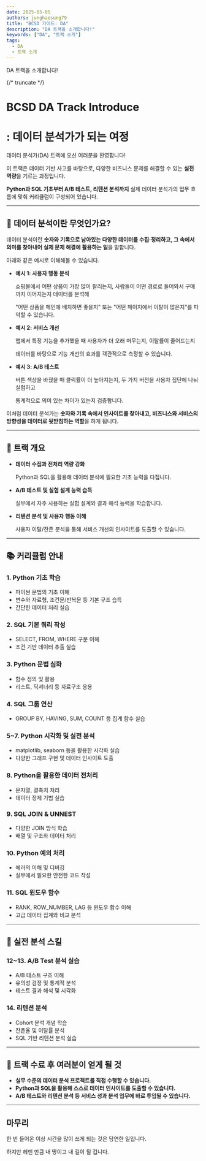 ```yaml
---
date: 2025-05-05
authors: junghaesung79
title: "BCSD 가이드: DA"
description: "DA 트랙을 소개합니다!"
keywords: ["DA", "트랙 소개"]
tags:
  - DA
  - 트랙 소개
---
```


DA 트랙을 소개합니다!

{/* truncate */}

# **BCSD DA Track Introduce**

# **: 데이터 분석가가 되는 여정**

데이터 분석가(DA) 트랙에 오신 여러분을 환영합니다!

이 트랙은 데이터 기반 사고를 바탕으로, 다양한 비즈니스 문제를 해결할 수 있는 **실전 역량**을 기르는 과정입니다.

**Python과 SQL 기초부터 A/B 테스트, 리텐션 분석까지** 실제 데이터 분석가의 업무 흐름에 맞춰 커리큘럼이 구성되어 있습니다.

---

## **🤔 데이터 분석이란 무엇인가요?**

데이터 분석이란 **숫자와 기록으로 남아있는 다양한 데이터를 수집·정리하고, 그 속에서 의미를 찾아내어 실제 문제 해결에 활용하는 일**을 말합니다.

아래와 같은 예시로 이해해볼 수 있습니다.

- **예시 1: 사용자 행동 분석**
    
    쇼핑몰에서 어떤 상품이 가장 많이 팔리는지, 사람들이 어떤 경로로 들어와서 구매까지 이어지는지 데이터를 분석해
    
    "어떤 상품을 메인에 배치하면 좋을지" 또는 "어떤 페이지에서 이탈이 많은지"를 파악할 수 있습니다.
    
- **예시 2: 서비스 개선**
    
    앱에서 특정 기능을 추가했을 때 사용자가 더 오래 머무는지, 이탈률이 줄어드는지
    
    데이터를 바탕으로 기능 개선의 효과를 객관적으로 측정할 수 있습니다.
    
- **예시 3: A/B 테스트**
    
    버튼 색상을 바꿨을 때 클릭률이 더 높아지는지, 두 가지 버전을 사용자 집단에 나눠 실험하고
    
    통계적으로 의미 있는 차이가 있는지 검증합니다.
    

이처럼 데이터 분석가는 **숫자와 기록 속에서 인사이트를 찾아내고, 비즈니스와 서비스의 방향성을 데이터로 뒷받침하는 역할**을 하게 됩니다.

---

## **📌 트랙 개요**

- **데이터 수집과 전처리 역량 강화**
    
    Python과 SQL을 활용해 데이터 분석에 필요한 기초 능력을 다집니다.
    
- **A/B 테스트 및 실험 설계 능력 습득**
    
    실무에서 자주 사용하는 실험 설계와 결과 해석 능력을 학습합니다.
    
- **리텐션 분석 및 사용자 행동 이해**
    
    사용자 이탈/잔존 분석을 통해 서비스 개선의 인사이트를 도출할 수 있습니다.
    

---

## **📚 커리큘럼 안내**

### **1. Python 기초 학습**

- 파이썬 문법의 기초 이해
- 변수와 자료형, 조건문/반복문 등 기본 구조 습득
- 간단한 데이터 처리 실습

### **2. SQL 기본 쿼리 작성**

- SELECT, FROM, WHERE 구문 이해
- 조건 기반 데이터 추출 실습

### **3. Python 문법 심화**

- 함수 정의 및 활용
- 리스트, 딕셔너리 등 자료구조 응용

### **4. SQL 그룹 연산**

- GROUP BY, HAVING, SUM, COUNT 등 집계 함수 실습

### **5~7. Python 시각화 및 실전 분석**

- matplotlib, seaborn 등을 활용한 시각화 실습
- 다양한 그래프 구현 및 데이터 인사이트 도출

### **8. Python을 활용한 데이터 전처리**

- 문자열, 결측치 처리
- 데이터 정제 기법 실습

### **9. SQL JOIN & UNNEST**

- 다양한 JOIN 방식 학습
- 배열 및 구조화 데이터 처리

### **10. Python 예외 처리**

- 에러의 이해 및 디버깅
- 실무에서 필요한 안전한 코드 작성

### **11. SQL 윈도우 함수**

- RANK, ROW_NUMBER, LAG 등 윈도우 함수 이해
- 고급 데이터 집계와 비교 분석

---

## **🧪 실전 분석 스킬**

### **12~13. A/B Test 분석 실습**

- A/B 테스트 구조 이해
- 유의성 검정 및 통계적 분석
- 테스트 결과 해석 및 시각화

### **14. 리텐션 분석**

- Cohort 분석 개념 학습
- 잔존율 및 이탈률 분석
- SQL 기반 리텐션 분석 실습

---

## **🚀 트랙 수료 후 여러분이 얻게 될 것**

- **실무 수준의 데이터 분석 프로젝트를 직접 수행할 수 있습니다.**
- **Python과 SQL을 활용해 스스로 데이터 인사이트를 도출할 수 있습니다.**
- **A/B 테스트와 리텐션 분석 등 서비스 성과 분석 업무에 바로 투입될 수 있습니다.**

---

## **마무리**

한 번 들어온 이상 시간을 많이 쓰게 되는 것은 당연한 일입니다.

하지만 헤맨 만큼 내 땅이고 내 길이 될 겁니다.